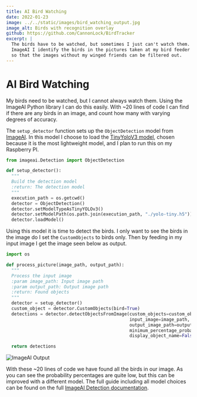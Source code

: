 ```yaml
---
title: AI Bird Watching
date: 2022-01-23
image: ../../static/images/bird_watching_output.jpg
image_alt: Birds with recognition overlay
github: https://github.com/CannonLock/BirdTracker
excerpt: |
  The birds have to be watched, but sometimes I just can't watch them. Using
  ImageAI I identify the birds in the pictures taken at my bird feeder
  so that the images without my winged friends can be filtered out.
---
```


# AI Bird Watching

My birds need to be watched, but I cannot always watch them. Using the
ImageAI Python library I can do this easily. With ~20 lines of code I can
find if there are any birds in an image, and count how many with varying
degrees of accuracy.

The `setup_detector` function sets up the `ObjectDetection` model from
[ImageAI](https://github.com/OlafenwaMoses/ImageAI).
In this model I choose to load the
[TinyYoloV3 model](https://github.com/OlafenwaMoses/ImageAI/releases/download/1.0/yolo-tiny.h5),
chosen because it is the most lightweight model, and I plan to run this on
my Raspberry PI.

```python
from imageai.Detection import ObjectDetection

def setup_detector():
  """
  Build the detection model
  :return: The detection model
  """
  execution_path = os.getcwd()
  detector = ObjectDetection()
  detector.setModelTypeAsTinyYOLOv3()
  detector.setModelPath(os.path.join(execution_path, "./yolo-tiny.h5"))
  detector.loadModel()
```

Using this model it is time to detect the birds. I only want to see the
birds in the image do I set the `CustomObjects` to birds only. Then by
feeding in my input image I get the image seen below as output.

```python
import os

def process_picture(image_path, output_path):
  """
  Process the input image
  :param image_path: Input image path
  :param output_path: Output image path
  :return: Found objects
  """
  detector = setup_detector()
  custom_object = detector.CustomObjects(bird=True)
  detections = detector.detectObjectsFromImage(custom_objects=custom_object,
                                               input_image=image_path,
                                               output_image_path=output_path,
                                               minimum_percentage_probability=1,
                                               display_object_name=False)

  return detections
```

![ImageAI Output](../../static/images/bird_watching_output.jpg)

With these ~20 lines of code we have found all the birds in our image. As
you can see the probability percentages are quite low, but this can be
improved with a different model. The full guide including all model choices
can be found on the full
[ImageAI Detection documentation](https://github.com/OlafenwaMoses/ImageAI/blob/master/imageai/Detection/README.md).